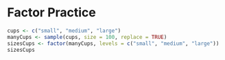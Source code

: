 # Factor Practice

```r
cups <- c("small", "medium", "large")
manyCups <- sample(cups, size = 100, replace = TRUE)
sizesCups <- factor(manyCups, levels = c("small", "medium", "large"))
sizesCups
```
